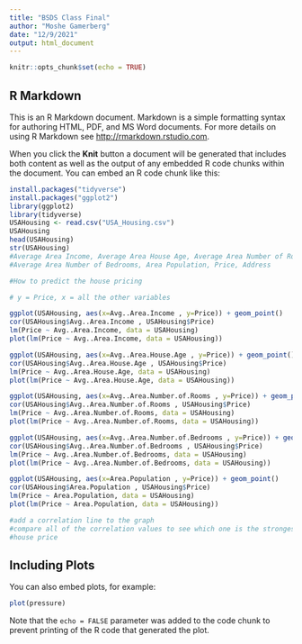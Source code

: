 ---
title: "BSDS Class Final"
author: "Moshe Gamerberg"
date: "12/9/2021"
output: html_document
---

```{r setup, include=FALSE}
knitr::opts_chunk$set(echo = TRUE)
```

## R Markdown

This is an R Markdown document. Markdown is a simple formatting syntax for authoring HTML, PDF, and MS Word documents. For more details on using R Markdown see <http://rmarkdown.rstudio.com>.

When you click the **Knit** button a document will be generated that includes both content as well as the output of any embedded R code chunks within the document. You can embed an R code chunk like this:

```{r cars}
install.packages("tidyverse")
install.packages("ggplot2")
library(ggplot2)
library(tidyverse) 
USAHousing <- read.csv("USA_Housing.csv")
USAHousing
head(USAHousing)
str(USAHousing)
#Average Area Income, Average Area House Age, Average Area Number of Rooms, 
#Average Area Number of Bedrooms, Area Population, Price, Address

#How to predict the house pricing

# y = Price, x = all the other variables

ggplot(USAHousing, aes(x=Avg..Area.Income , y=Price)) + geom_point()
cor(USAHousing$Avg..Area.Income , USAHousing$Price)
lm(Price ~ Avg..Area.Income, data = USAHousing)
plot(lm(Price ~ Avg..Area.Income, data = USAHousing))

ggplot(USAHousing, aes(x=Avg..Area.House.Age , y=Price)) + geom_point()
cor(USAHousing$Avg..Area.House.Age , USAHousing$Price)
lm(Price ~ Avg..Area.House.Age, data = USAHousing)
plot(lm(Price ~ Avg..Area.House.Age, data = USAHousing))

ggplot(USAHousing, aes(x=Avg..Area.Number.of.Rooms , y=Price)) + geom_point()
cor(USAHousing$Avg..Area.Number.of.Rooms , USAHousing$Price)
lm(Price ~ Avg..Area.Number.of.Rooms, data = USAHousing)
plot(lm(Price ~ Avg..Area.Number.of.Rooms, data = USAHousing))

ggplot(USAHousing, aes(x=Avg..Area.Number.of.Bedrooms , y=Price)) + geom_point()
cor(USAHousing$Avg..Area.Number.of.Bedrooms , USAHousing$Price)
lm(Price ~ Avg..Area.Number.of.Bedrooms, data = USAHousing)
plot(lm(Price ~ Avg..Area.Number.of.Bedrooms, data = USAHousing))

ggplot(USAHousing, aes(x=Area.Population , y=Price)) + geom_point()
cor(USAHousing$Area.Population , USAHousing$Price)
lm(Price ~ Area.Population, data = USAHousing)
plot(lm(Price ~ Area.Population, data = USAHousing))

#add a correlation line to the graph
#compare all of the correlation values to see which one is the strongest indicator of the
#house price
```

## Including Plots

You can also embed plots, for example:

```{r pressure, echo=FALSE}
plot(pressure)
```

Note that the `echo = FALSE` parameter was added to the code chunk to prevent printing of the R code that generated the plot.
